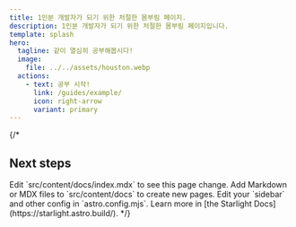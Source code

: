 ```yaml
---
title: 1인분 개발자가 되기 위한 처절한 몸부림 페이지.
description: 1인분 개발자가 되기 위한 처절한 몸부림 페이지입니다.
template: splash
hero:
  tagline: 같이 열심히 공부해봅시다!
  image:
    file: ../../assets/houston.webp
  actions:
    - text: 공부 시작!
      link: /guides/example/
      icon: right-arrow
      variant: primary
---
```

{/* 

## Next steps

<CardGrid stagger>
	<Card title="Update content" icon="pencil">
		Edit `src/content/docs/index.mdx` to see this page change.
	</Card>
	<Card title="Add new content" icon="add-document">
		Add Markdown or MDX files to `src/content/docs` to create new pages.
	</Card>
	<Card title="Configure your site" icon="setting">
		Edit your `sidebar` and other config in `astro.config.mjs`.
	</Card>
	<Card title="Read the docs" icon="open-book">
		Learn more in [the Starlight Docs](https://starlight.astro.build/).
	</Card>
</CardGrid> */}
